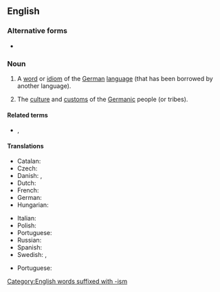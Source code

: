 ==English==
{{wikipedia}}

===Alternative forms===
* {{l|en|germanism}}

===Noun===
{{en-noun|~}}

# {{lb|en|countable}} A [[word]] or [[idiom]] of the [[German]] [[language]] (that has been borrowed by another language).
# {{lb|en|usually|uncountable}} The [[culture]] and [[custom]]s of the [[Germanic]] people (or tribes).

====Related terms====
* {{l|en|anglicism}}, {{l|en|Anglicism}}

====Translations====
{{trans-top|a word or idiom of the German language}}
* Catalan: {{t|ca|germanisme|m}}
* Czech: {{t+|cs|germanismus|m}}
* Danish: {{t|da|fortyskning|c}}, {{t+|da|germanisme|c}}
* Dutch: {{t+|nl|germanisme|m}}
* French: {{t+|fr|germanisme|m}}
* German: {{t+|de|Germanismus|m}}
* Hungarian: {{t+|hu|germanizmus}}
{{trans-mid}}
* Italian: {{t+|it|germanismo|m}}
* Polish: {{t+|pl|germanizm|m}}
* Portuguese: {{t|pt|germanismo|m}}
* Russian: {{t+|ru|германи́зм|m}}
* Spanish: {{t|es|germanismo}}
* Swedish: {{t+|sv|germanism|c}}, {{t+|sv|tyskeri|n}}
{{trans-bottom}}

{{trans-top|culture, and customs of Germanic peoples}}
* Portuguese: {{t|pt|germanismo|m}}
{{trans-mid}}
{{trans-bottom}}

[[Category:English words suffixed with -ism]]